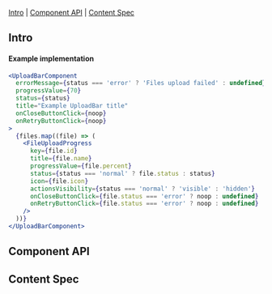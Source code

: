 
<Meta of={Stories} />

<Title>UploadBar</Title>

[Intro](#Intro) | [Component API](#ComponentAPI) | [Content Spec](#ContentSpec)

## Intro <a id="Intro" />

<Canvas of={Stories.UploadBarWithSingleElement} sourceState="none" />

#### Example implementation

```jsx
<UploadBarComponent
  errorMessage={status === 'error' ? 'Files upload failed' : undefined}
  progressValue={70}
  status={status}
  title="Example UploadBar title"
  onCloseButtonClick={noop}
  onRetryButtonClick={noop}
>
  {files.map((file) => (
    <FileUploadProgress
      key={file.id}
      title={file.name}
      progressValue={file.percent}
      status={status === 'normal' ? file.status : status}
      icon={file.icon}
      actionsVisibility={status === 'normal' ? 'visible' : 'hidden'}
      onCloseButtonClick={file.status === 'error' ? noop : undefined}
      onRetryButtonClick={file.status === 'error' ? noop : undefined}
    />
  ))}
</UploadBarComponent>
```

## Component API <a id="ComponentAPI" />

<ArgTypes of={Stories.UploadBarWithSingleElement} />

## Content Spec <a id="ContentSpec" />

<Figma
  showLink
  height="100%"
  url="https://www.figma.com/file/9FDwjR8lYvincseDkKypC4/Component-Documentations?type=design&node-id=763-61282&mode=dev"
/>
